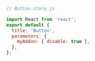 ```js
// Button.story.js

import React from 'react';
export default {
  title: 'Button',
  parameters: {
    myAddon: { disable: true },
  },
};
```